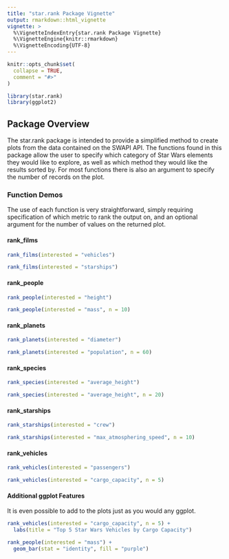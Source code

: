 ```yaml
---
title: "star.rank Package Vignette"
output: rmarkdown::html_vignette
vignette: >
  %\VignetteIndexEntry{star.rank Package Vignette}
  %\VignetteEngine{knitr::rmarkdown}
  %\VignetteEncoding{UTF-8}
---
```


```r
knitr::opts_chunk$set(
  collapse = TRUE,
  comment = "#>"
)
```

```r
library(star.rank)
library(ggplot2)
```

## Package Overview

The star.rank package is intended to provide a simplified method to create plots from the data contained on the SWAPI API. The functions found in this package allow the user to specify which category of Star Wars elements they would like to explore, as well as which method they would like the results sorted by. For most functions there is also an argument to specify the number of records on the plot.

### Function Demos

The use of each function is very straightforward, simply requiring specification of which metric to rank the output on, and an optional argument for the number of values on the returned plot.

#### rank_films
```r
rank_films(interested = "vehicles")

rank_films(interested = "starships")
```

#### rank_people
```r
rank_people(interested = "height")

rank_people(interested = "mass", n = 10)
```

#### rank_planets
```r
rank_planets(interested = "diameter")

rank_planets(interested = "population", n = 60)
```

#### rank_species
```r
rank_species(interested = "average_height")

rank_species(interested = "average_height", n = 20)
```

#### rank_starships
```r
rank_starships(interested = "crew")

rank_starships(interested = "max_atmosphering_speed", n = 10)
```

#### rank_vehicles
```r
rank_vehicles(interested = "passengers")

rank_vehicles(interested = "cargo_capacity", n = 5)
```

#### Additional ggplot Features
It is even possible to add to the plots just as you would any ggplot.
```r
rank_vehicles(interested = "cargo_capacity", n = 5) +
  labs(title = "Top 5 Star Wars Vehicles by Cargo Capacity")

rank_people(interested = "mass") +
  geom_bar(stat = "identity", fill = "purple")
```
